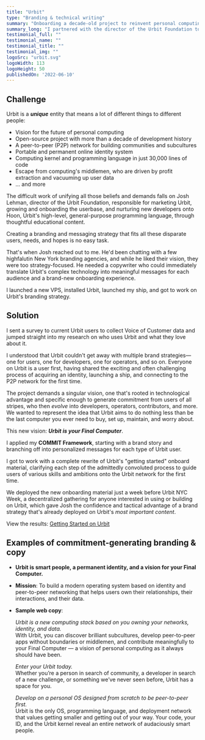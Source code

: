 ```yaml
---
title: "Urbit"
type: "Branding & technical writing"
summary: "Onboarding a decade-old project to reinvent personal computing into its first brand strategy while onboarding new users with streamlined content."
summary_long: "I partnered with the director of the Urbit Foundation to develop the open-source project's first branding and messaging strategy to meet a mission-critical new demand: Make it easier for users and developers to commit to the unique, esoteric, and obscure world of Urbit."
testimonial_full: ""
testimonial_name: ""
testimonial_title: ""
testimonial_img: ""
logoSrc: "urbit.svg"
logoWidth: 113
logoHeight: 50
publishedOn: '2022-06-10'
---
```


## Challenge

Urbit is a ***unique*** entity that means a lot of different things to different people:

- Vision for the future of personal computing
- Open-source project with more than a decade of development history
- A peer-to-peer (P2P) network for building communities and subcultures
- Portable and permanent online identity system
- Computing kernel and programming language in just 30,000 lines of code
- Escape from computing's middlemen, who are driven by profit extraction and vacuuming up user data
- ... and more

The difficult work of unifying all those beliefs and demands falls on Josh Lehman, director of the Urbit Foundation,
responsible for marketing Urbit, growing and onboarding the userbase, and nurturing new developers onto Hoon, Urbit's
high-level, general-purpose programming language, through thoughtful educational content.

Creating a branding and messaging strategy that fits all these disparate users, needs, and hopes is no easy task.

That's when Josh reached out to me. He'd been chatting with a few highfalutin New York branding agencies, and while he
liked their vision, they were too strategy-focused. He needed a copywriter who could immediately translate Urbit's
complex technology into meaningful messages for each audience and a brand-new onboarding experience.

I launched a new VPS, installed Urbit, launched my ship, and got to work on Urbit's branding strategy.

## Solution

I sent a survey to current Urbit users to collect Voice of Customer data and jumped straight into my research on who
uses Urbit and what they love about it.

I understood that Urbit couldn't get away with multiple brand strategies&mdash;one for users, one for developers, one
for operators, and so on. Everyone on Urbit is a user first, having shared the exciting and often challenging process of
acquiring an identity, launching a ship, and connecting to the P2P network for the first time.

The project demands a singular vision, one that's rooted in technological advantage and specific enough to generate
commitment from users of all stripes, who then *evolve* into developers, operators, contributors, and more. We wanted to
represent the idea that Urbit aims to do nothing less than be the last computer you ever need to buy, set up, maintain,
and worry about.

This new vision: ***Urbit is your Final Computer***.

I applied my **COMMIT Framework**, starting with a brand story and branching off into personalized messages for each
type of Urbit user.

I got to work with a complete rewrite of Urbit's "getting started" onboard material, clarifying each step of the
admittedly convoluted process to guide users of various skills and ambitions onto the Urbit network for the first time.

We deployed the new onboarding material just a week before Urbit NYC Week, a decentralized gathering for anyone
interested in using or building on Urbit, which gave Josh the confidence and tactical advantage of a brand strategy
that's already deployed on Urbit's *most important content*.

<span className="block text-orange text-xl lg:text-2xl font-medium mt-12">View the results: [Getting Started on
Urbit](https://urbit.org/getting-started)</span>

## Examples of commitment-generating branding &amp; copy

- **Urbit is smart people, a permanent identity, and a vision for your Final Computer.**
- **Mission**: To build a modern operating system based on identity and peer-to-peer networking that helps users own
  their relationships, their interactions, and their data.
- **Sample web copy**:

  *Urbit is a new computing stack based on you owning your networks, identity, and data.* <br />With Urbit, you can
  discover brilliant subcultures, develop peer-to-peer apps without boundaries or middlemen, and contribute meaningfully
  to your Final Computer — a vision of personal computing as it always should have been.

  *Enter your Urbit today.* <br />Whether you’re a person in search of community, a developer in search of a new
  challenge, or something we’ve never seen before, Urbit has a space for you.

  *Develop on a personal OS designed from scratch to be peer-to-peer first.* <br />Urbit is the only OS, programming
  language, and deployment network that values getting smaller and getting out of your way. Your code, your ID, and the
  Urbit kernel reveal an entire network of audaciously smart people.
